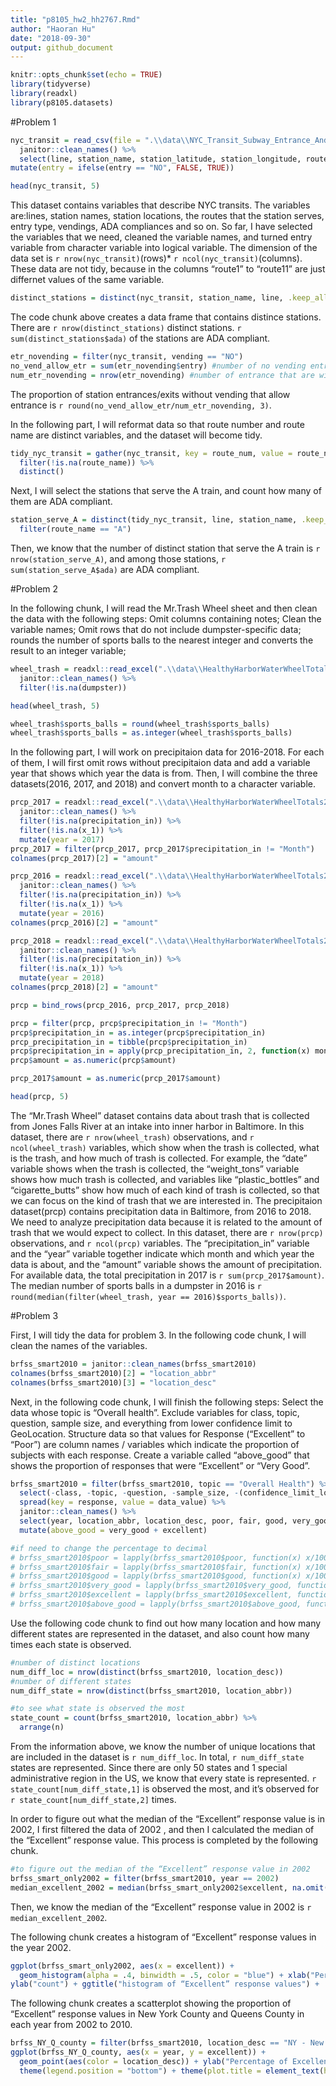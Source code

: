 ```yaml
---
title: "p8105_hw2_hh2767.Rmd"
author: "Haoran Hu"
date: "2018-09-30"
output: github_document
---
```


```r
knitr::opts_chunk$set(echo = TRUE)
library(tidyverse)
library(readxl)
library(p8105.datasets)
```

#Problem 1

```r
nyc_transit = read_csv(file = ".\\data\\NYC_Transit_Subway_Entrance_And_Exit_Data.csv") %>% 
  janitor::clean_names() %>% 
  select(line, station_name, station_latitude, station_longitude, route1:route11, entry, vending, entrance_type, ada) %>% 
mutate(entry = ifelse(entry == "NO", FALSE, TRUE))

head(nyc_transit, 5)
```
This dataset contains variables that describe NYC transits. The variables are:lines, station names, station locations, the routes that the station serves, entry type, vendings, ADA compliances and so on. So far, I have selected the variables that we need, cleaned the variable names, and turned entry variable from character variable into logical variable. The dimension of the data set is `r nrow(nyc_transit)`(rows)* `r ncol(nyc_transit)`(columns). These data are not tidy, because in the columns "route1" to "route11" are just differnet values of the same variable.

```r

distinct_stations = distinct(nyc_transit, station_name, line, .keep_all = TRUE) 
```
The code chunk above creates a data frame that contains distince stations. There are `r nrow(distinct_stations)` distinct stations. `r sum(distinct_stations$ada)` of the stations are ADA compliant. 

```r
etr_novending = filter(nyc_transit, vending == "NO")
no_vend_allow_etr = sum(etr_novending$entry) #number of no vending entrance that allow entry
num_etr_novending = nrow(etr_novending) #number of entrance that are without vending.
```
The proportion of station entrances/exits without vending that allow entrance is `r round(no_vend_allow_etr/num_etr_novending, 3)`.

In the following part, I will reformat data so that route number and route name are distinct variables, and the dataset will become tidy.
```r
tidy_nyc_transit = gather(nyc_transit, key = route_num, value = route_name, route1:route11) %>% 
  filter(!is.na(route_name)) %>% 
  distinct()
```

Next, I will select the stations that serve the A train, and count how many of them are ADA compliant.

```r
station_serve_A = distinct(tidy_nyc_transit, line, station_name, .keep_all = TRUE) %>% 
  filter(route_name == "A")
```


Then, we know that the number of distinct station that serve the A train is `r nrow(station_serve_A)`, and among those stations, `r sum(station_serve_A$ada)` are ADA compliant.

#Problem 2

In the following chunk, I will read the Mr.Trash Wheel sheet and then clean the data with the following steps: Omit columns containing notes; Clean the variable names; Omit rows that do not include dumpster-specific data; rounds the number of sports balls to the nearest integer and converts the result to an integer variable; 

```r
wheel_trash = readxl::read_excel(".\\data\\HealthyHarborWaterWheelTotals2018-7-28.xlsx", range = "A2:N338") %>% 
  janitor::clean_names() %>% 
  filter(!is.na(dumpster))

head(wheel_trash, 5)

wheel_trash$sports_balls = round(wheel_trash$sports_balls)
wheel_trash$sports_balls = as.integer(wheel_trash$sports_balls)

```

In the following part, I will work on precipitaion data for 2016-2018. For each of them, I will first omit rows without precipitaion data and add a variable year that shows which year the data is from. Then, I will combine the three datasets(2016, 2017, and 2018) and convert month to a character variable.

```r
prcp_2017 = readxl::read_excel(".\\data\\HealthyHarborWaterWheelTotals2018-7-28.xlsx", sheet = "2017 Precipitation") %>% 
  janitor::clean_names() %>% 
  filter(!is.na(precipitation_in)) %>% 
  filter(!is.na(x_1)) %>% 
  mutate(year = 2017)
prcp_2017 = filter(prcp_2017, prcp_2017$precipitation_in != "Month")
colnames(prcp_2017)[2] = "amount"

prcp_2016 = readxl::read_excel(".\\data\\HealthyHarborWaterWheelTotals2018-7-28.xlsx", sheet = "2016 Precipitation") %>% 
  janitor::clean_names() %>% 
  filter(!is.na(precipitation_in)) %>% 
  filter(!is.na(x_1)) %>% 
  mutate(year = 2016)
colnames(prcp_2016)[2] = "amount"

prcp_2018 = readxl::read_excel(".\\data\\HealthyHarborWaterWheelTotals2018-7-28.xlsx", sheet = "2018 Precipitation") %>% 
  janitor::clean_names() %>% 
  filter(!is.na(precipitation_in)) %>% 
  filter(!is.na(x_1)) %>% 
  mutate(year = 2018)
colnames(prcp_2018)[2] = "amount"

prcp = bind_rows(prcp_2016, prcp_2017, prcp_2018)

prcp = filter(prcp, prcp$precipitation_in != "Month")
prcp$precipitation_in = as.integer(prcp$precipitation_in)
prcp_precipitation_in = tibble(prcp$precipitation_in)
prcp$precipitation_in = apply(prcp_precipitation_in, 2, function(x) month.name[x])
prcp$amount = as.numeric(prcp$amount)

prcp_2017$amount = as.numeric(prcp_2017$amount)

head(prcp, 5)
```

The "Mr.Trash Wheel" dataset contains data about trash that is collected from Jones Falls River at an intake into inner harbor in Baltimore. In this dataset, there are `r nrow(wheel_trash)` observations, and `r ncol(wheel_trash)` variables, which show when the trash is collected, what is the trash, and how much of trash is collected. For example, the "date" variable shows when the trash is collected, the "weight_tons" variable shows how much trash is collected, and variables like "plastic_bottles" and "cigarette_butts" show how much of each kind of trash is collected, so that we can focus on the kind of trash that we are interested in.
The precipitaion dataset(prcp) contains precipitation data in Baltimore, from 2016 to 2018. We need to analyze precipitation data because it is related to the amount of trash that we would expect to collect. In this dataset, there are `r nrow(prcp)` observations, and `r ncol(prcp)` variables. The "precipitation_in" variable and the "year" variable together indicate which month and which year the data is about, and the "amount" variable shows the amount of precipitation. For available data, the total precipitation in 2017 is `r sum(prcp_2017$amount)`. The median number of sports balls in a dumpster in 2016 is `r round(median(filter(wheel_trash, year == 2016)$sports_balls))`.

#Problem 3

First, I will tidy the data for problem 3.
In the following code chunk, I will clean the names of the variables.

```r
brfss_smart2010 = janitor::clean_names(brfss_smart2010)
colnames(brfss_smart2010)[2] = "location_abbr"
colnames(brfss_smart2010)[3] = "location_desc"
```

Next, in the following code chunk, I will finish the following steps:
Select the data whose topic is "Overall health". Exclude variables for class, topic, question, sample size, and everything from lower confidence limit to GeoLocation. Structure data so that values for Response (“Excellent” to “Poor”) are column names / variables which indicate the proportion of subjects with each response. Create a variable called "above_good" that shows the proportion of responses that were “Excellent” or “Very Good”.

```r
brfss_smart2010 = filter(brfss_smart2010, topic == "Overall Health") %>% 
  select(-class, -topic, -question, -sample_size, -(confidence_limit_low:geo_location)) %>% 
  spread(key = response, value = data_value) %>% 
  janitor::clean_names() %>% 
  select(year, location_abbr, location_desc, poor, fair, good, very_good, excellent) %>% 
  mutate(above_good = very_good + excellent) 

#if need to change the percentage to decimal
# brfss_smart2010$poor = lapply(brfss_smart2010$poor, function(x) x/100)
# brfss_smart2010$fair = lapply(brfss_smart2010$fair, function(x) x/100)
# brfss_smart2010$good = lapply(brfss_smart2010$good, function(x) x/100)
# brfss_smart2010$very_good = lapply(brfss_smart2010$very_good, function(x) x/100)
# brfss_smart2010$excellent = lapply(brfss_smart2010$excellent, function(x) x/100)
# brfss_smart2010$above_good = lapply(brfss_smart2010$above_good, function(x) x/100)

```

Use the following code chunk to find out how many location and how many different states are represented in the dataset, and also count how many times each state is observed.

```r
#number of distinct locations
num_diff_loc = nrow(distinct(brfss_smart2010, location_desc))
#number of different states
num_diff_state = nrow(distinct(brfss_smart2010, location_abbr))

#to see what state is observed the most
state_count = count(brfss_smart2010, location_abbr) %>% 
  arrange(n)
```

From the information above, we know the number of unique locations that are included in the dataset is `r num_diff_loc`. In total, `r num_diff_state` states are represented. Since there are only 50 states and 1 special administrative region in the US, we know that every state is represented. `r state_count[num_diff_state,1]` is observed the most, and it's observed for  `r state_count[num_diff_state,2]` times.

In order to figure out what the median of the “Excellent” response value is in 2002, I first filtered the data of 2002 , and then I calculated the median of the “Excellent” response value. This process is completed by the following chunk.

```r
#to figure out the median of the “Excellent” response value in 2002
brfss_smart_only2002 = filter(brfss_smart2010, year == 2002)
median_excellent_2002 = median(brfss_smart_only2002$excellent, na.omit(TRUE))

```

Then, we know the median of the “Excellent” response value in 2002 is `r median_excellent_2002`.

The following chunk creates a histogram of “Excellent” response values in the year 2002.

```r
ggplot(brfss_smart_only2002, aes(x = excellent)) + 
  geom_histogram(alpha = .4, binwidth = .5, color = "blue") + xlab("Percentage of Excellent") +
ylab("count") + ggtitle("histogram of “Excellent” response values") +  theme_bw() + theme(plot.title = element_text(hjust = 0.5))
```

The following chunk creates a scatterplot showing the proportion of “Excellent” response values in New York County and Queens County in each year from 2002 to 2010.

```r
brfss_NY_Q_county = filter(brfss_smart2010, location_desc == "NY - New York County" | location_desc == "NY - Queens County")
ggplot(brfss_NY_Q_county, aes(x = year, y = excellent)) + 
  geom_point(aes(color = location_desc)) + ylab("Percentage of Excellent") + ggtitle("scatterplot of “Excellent” response") + theme_bw() + 
  theme(legend.position = "bottom") + theme(plot.title = element_text(hjust = 0.5))
```



